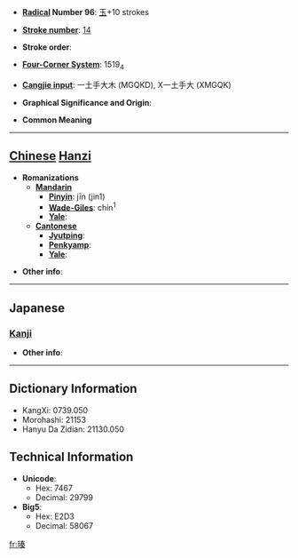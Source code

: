 * '''[[Wiktionary:Chinese radical index| Radical]] Number 96''': [[Wiktionary:Chinese radical index 玉|玉]]+10 strokes

* '''[[Wiktionary:Chinese total strokes index|Stroke number]]''': [[Wiktionary:Chinese total strokes index 14|14]]

* '''Stroke order''': 

* '''[[Wiktionary:Chinese four corner index|Four-Corner System]]''': 1519<sub>4</sub>

* '''[[Wiktionary:Chinese Cangjie index|Cangjie input]]''': 一土手大木 (MGQKD), X一土手大 (XMGQK)

* '''Graphical Significance and Origin''': 

* '''Common Meaning'''

----

== [[Chinese]] [[Hanzi]] ==

* '''Romanizations'''
** '''[[Mandarin]]'''
*** '''[[Pinyin]]''': jīn (jin1)
*** '''[[Wade-Giles]]''': chin<sup>1</sup>
*** '''[[Yale]]''': 
** '''[[Cantonese]]'''
*** '''[[Jyutping]]''':
*** '''[[Penkyamp]]''': 
*** '''[[Yale]]''': 

* '''Other info''': 

----

==Japanese==
===[[Kanji]]===
{{kanji|on readings=[[しん]] (shin)
|kun readings=[[たま]] (tama)
}}

* '''Other info''':  

----

== Dictionary Information ==

* KangXi: 0739.050
* Morohashi: 21153
* Hanyu Da Zidian: 21130.050

== Technical Information ==

* '''Unicode''':
** Hex: 7467
** Decimal: 29799
* '''Big5''':
** Hex: E2D3
** Decimal: 58067

[[fr:瑧]]